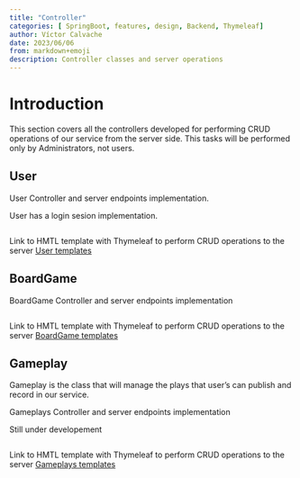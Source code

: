 ```yaml
---
title: "Controller"
categories: [ SpringBoot, features, design, Backend, Thymeleaf]
author: Víctor Calvache
date: 2023/06/06
from: markdown+emoji
description: Controller classes and server operations
---
```



# Introduction

This section covers all the controllers developed for performing CRUD operations of our service from the server side. This tasks will be performed only by Administrators, not users.

## User

User Controller and server endpoints implementation.

User has a login sesion implementation.

```.java

```

Link to HMTL template with Thymeleaf to perform CRUD operations to the server [User templates](https://github.com/cifoteam/gameBoardStats/tree/main/tindergames/src/main/resources/templates/users)

## BoardGame

BoardGame Controller and server endpoints implementation

```.java

```

Link to HMTL template with Thymeleaf to perform CRUD operations to the server [BoardGame templates](https://github.com/cifoteam/gameBoardStats/tree/main/tindergames/src/main/resources/templates/boardgames)

## Gameplay

Gameplay is the class that will manage the plays that user's can publish and record in our service. 

Gameplays Controller and server endpoints implementation

Still under developement

```.java

```

Link to HMTL template with Thymeleaf to perform CRUD operations to the server [Gameplays templates](https://github.com/cifoteam/gameBoardStats/tree/main/tindergames/src/main/resources/templates/boardgames)
